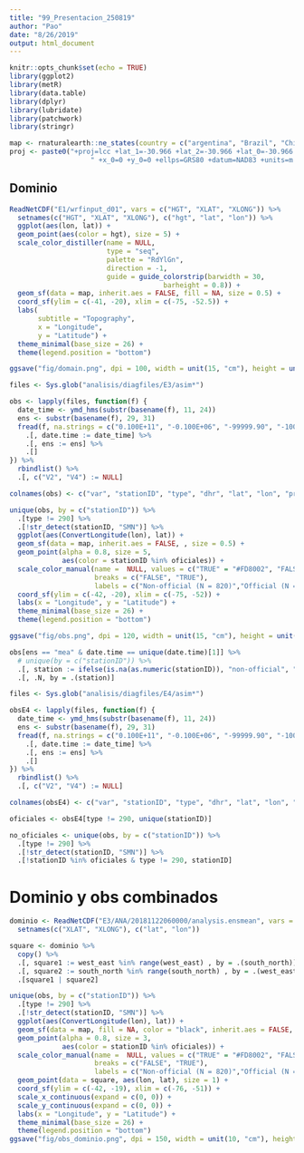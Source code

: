 ```yaml
---
title: "99_Presentacion_250819"
author: "Pao"
date: "8/26/2019"
output: html_document
---
```


```r
knitr::opts_chunk$set(echo = TRUE)
library(ggplot2)
library(metR)
library(data.table)
library(dplyr)
library(lubridate)
library(patchwork)
library(stringr)

map <- rnaturalearth::ne_states(country = c("argentina", "Brazil", "Chile", "Uruguay", "Paraguay", "Bolivia"), returnclass = "sf")
proj <- paste0("+proj=lcc +lat_1=-30.966 +lat_2=-30.966 +lat_0=-30.966 +lon_0=-63.567",
                    " +x_0=0 +y_0=0 +ellps=GRS80 +datum=NAD83 +units=m +no_defs")
```

## Dominio

```r
ReadNetCDF("E1/wrfinput_d01", vars = c("HGT", "XLAT", "XLONG")) %>% 
  setnames(c("HGT", "XLAT", "XLONG"), c("hgt", "lat", "lon")) %>% 
  ggplot(aes(lon, lat)) +
  geom_point(aes(color = hgt), size = 5) +
  scale_color_distiller(name = NULL, 
                        type = "seq", 
                        palette = "RdYlGn", 
                        direction = -1,
                        guide = guide_colorstrip(barwidth = 30, 
                                      barheight = 0.8)) +
  geom_sf(data = map, inherit.aes = FALSE, fill = NA, size = 0.5) +
  coord_sf(ylim = c(-41, -20), xlim = c(-75, -52.5)) +
  labs(
       subtitle = "Topography",
       x = "Longitude", 
       y = "Latitude") +
  theme_minimal(base_size = 26) +
  theme(legend.position = "bottom") 

ggsave("fig/domain.png", dpi = 100, width = unit(15, "cm"), height = unit(20, "cm"))
```

```r
files <- Sys.glob("analisis/diagfiles/E3/asim*")

obs <- lapply(files, function(f) {
  date_time <- ymd_hms(substr(basename(f), 11, 24))
  ens <- substr(basename(f), 29, 31)
  fread(f, na.strings = c("0.100E+11", "-0.100E+06", "-99999.90", "-100000.00")) %>% 
    .[, date.time := date_time] %>% 
    .[, ens := ens] %>% 
    .[]
}) %>% 
  rbindlist() %>% 
  .[, c("V2", "V4") := NULL]

colnames(obs) <- c("var", "stationID", "type", "dhr", "lat", "lon", "pressure", "usage.flag", "obs", "obs.guess", "obs2", "obs.guess2", "rerr", "date.time", "ens")

unique(obs, by = c("stationID")) %>% 
  .[type != 290] %>% 
  .[!str_detect(stationID, "SMN")] %>% 
  ggplot(aes(ConvertLongitude(lon), lat)) +
  geom_sf(data = map, inherit.aes = FALSE, , size = 0.5) +
  geom_point(alpha = 0.8, size = 5,
             aes(color = stationID %in% oficiales)) +
  scale_color_manual(name =  NULL, values = c("TRUE" = "#FD8002", "FALSE" = "#367DB7"),
                     breaks = c("FALSE", "TRUE"),
                     labels = c("Non-official (N = 820)","Official (N = 327)"))+
  coord_sf(ylim = c(-42, -20), xlim = c(-75, -52)) +
  labs(x = "Longitude", y = "Latitude") +
  theme_minimal(base_size = 26) + 
  theme(legend.position = "bottom")

ggsave("fig/obs.png", dpi = 120, width = unit(15, "cm"), height = unit(20, "cm"))

obs[ens == "mea" & date.time == unique(date.time)[1]] %>%
  # unique(by = c("stationID")) %>% 
  .[, station := ifelse(is.na(as.numeric(stationID)), "non-official", "offitial")] %>% 
  .[, .N, by = .(station)]

```

```r
files <- Sys.glob("analisis/diagfiles/E4/asim*")

obsE4 <- lapply(files, function(f) {
  date_time <- ymd_hms(substr(basename(f), 11, 24))
  ens <- substr(basename(f), 29, 31)
  fread(f, na.strings = c("0.100E+11", "-0.100E+06", "-99999.90", "-100000.00")) %>% 
    .[, date.time := date_time] %>% 
    .[, ens := ens] %>% 
    .[]
}) %>% 
  rbindlist() %>% 
  .[, c("V2", "V4") := NULL]

colnames(obsE4) <- c("var", "stationID", "type", "dhr", "lat", "lon", "pressure", "usage.flag", "obs", "obs.guess", "obs2", "obs.guess2", "rerr", "date.time", "ens")

oficiales <- obsE4[type != 290, unique(stationID)]

no_oficiales <- unique(obs, by = c("stationID")) %>% 
  .[type != 290] %>% 
  .[!str_detect(stationID, "SMN")] %>%
  .[!stationID %in% oficiales & type != 290, stationID]
```


# Dominio y obs combinados

```r
dominio <- ReadNetCDF("E3/ANA/20181122060000/analysis.ensmean", vars = c("XLAT", "XLONG")) %>% 
  setnames(c("XLAT", "XLONG"), c("lat", "lon"))

square <- dominio %>% 
  copy() %>% 
  .[, square1 := west_east %in% range(west_east) , by = .(south_north)] %>% 
  .[, square2 := south_north %in% range(south_north) , by = .(west_east)] %>% 
  .[square1 | square2] 

unique(obs, by = c("stationID")) %>% 
  .[type != 290] %>% 
  .[!str_detect(stationID, "SMN")] %>% 
  ggplot(aes(ConvertLongitude(lon), lat)) +
  geom_sf(data = map, fill = NA, color = "black", inherit.aes = FALSE, , size = 0.5) +
  geom_point(alpha = 0.8, size = 3,
             aes(color = stationID %in% oficiales)) +
  scale_color_manual(name =  NULL, values = c("TRUE" = "#FD8002", "FALSE" = "#367DB7"),
                     breaks = c("FALSE", "TRUE"),
                     labels = c("Non-official (N = 820)","Official (N = 327)"))+
  geom_point(data = square, aes(lon, lat), size = 1) +
  coord_sf(ylim = c(-42, -19), xlim = c(-76, -51)) +
  scale_x_continuous(expand = c(0, 0)) +
  scale_y_continuous(expand = c(0, 0)) +
  labs(x = "Longitude", y = "Latitude") +
  theme_minimal(base_size = 26) + 
  theme(legend.position = "bottom")
ggsave("fig/obs_dominio.png", dpi = 150, width = unit(10, "cm"), height = unit(13, "cm"))
```

